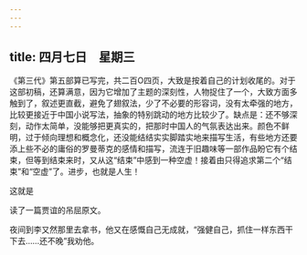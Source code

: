 ```yaml
---
---
---
```

title: 四月七日　星期三
---




《第三代》第五部算已写完，共二百O四页，大致是按着自己的计划收尾的。对于这部初稿，还算满意，因为它增加了主题的深刻性，人物捉住了一个，大致方面多触到了，叙述更直截，避免了翅叙法，少了不必要的形容词，没有太牵强的地方，比较更接近于中国小说写法，抽象的特别跳动的地方比较少了。缺点是：还不够深刻，动作太简单，没能够把更真实的，把那时中国人的气氛表达出来。颜色不鲜明，过于倾向理想和概念化，还没能结结实实脚踏实地来描写生活，有些地方还要添上些不必的庸俗的罗曼蒂克的感情和描写，流连于旧趣味等一部作品盼它有个结束，但等到结束来时，又从这“结束”中感到一种空虚！接着由只得追求第二个“结束”和“空虚”了。进步，也就是人生！

这就是

读了一篇贾谊的吊屈原文。

夜间到李又然那里去拿书，他又在感慨自己无成就，“强健自己，抓住一样东西干下去……还不晚”我劝他。